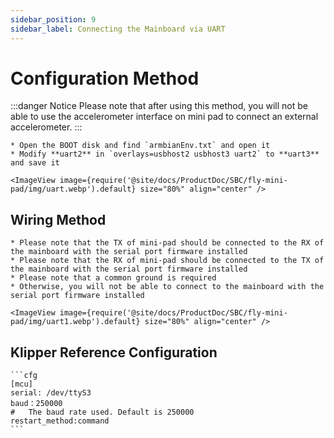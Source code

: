 ```yaml
---
sidebar_position: 9
sidebar_label: Connecting the Mainboard via UART
---
```


# Configuration Method

:::danger Notice
Please note that after using this method, you will not be able to use the accelerometer interface on mini pad to connect an external accelerometer.
:::

    * Open the BOOT disk and find `armbianEnv.txt` and open it
    * Modify **uart2** in `overlays=usbhost2 usbhost3 uart2` to **uart3** and save it

    <ImageView image={require('@site/docs/ProductDoc/SBC/fly-mini-pad/img/uart.webp').default} size="80%" align="center" />

## Wiring Method

    * Please note that the TX of mini-pad should be connected to the RX of the mainboard with the serial port firmware installed
    * Please note that the RX of mini-pad should be connected to the TX of the mainboard with the serial port firmware installed
    * Please note that a common ground is required
    * Otherwise, you will not be able to connect to the mainboard with the serial port firmware installed

    <ImageView image={require('@site/docs/ProductDoc/SBC/fly-mini-pad/img/uart1.webp').default} size="80%" align="center" />

## Klipper Reference Configuration

    ```cfg
    [mcu]
    serial: /dev/ttyS3
    baud：250000
    #   The baud rate used. Default is 250000
    restart_method:command
    ```
